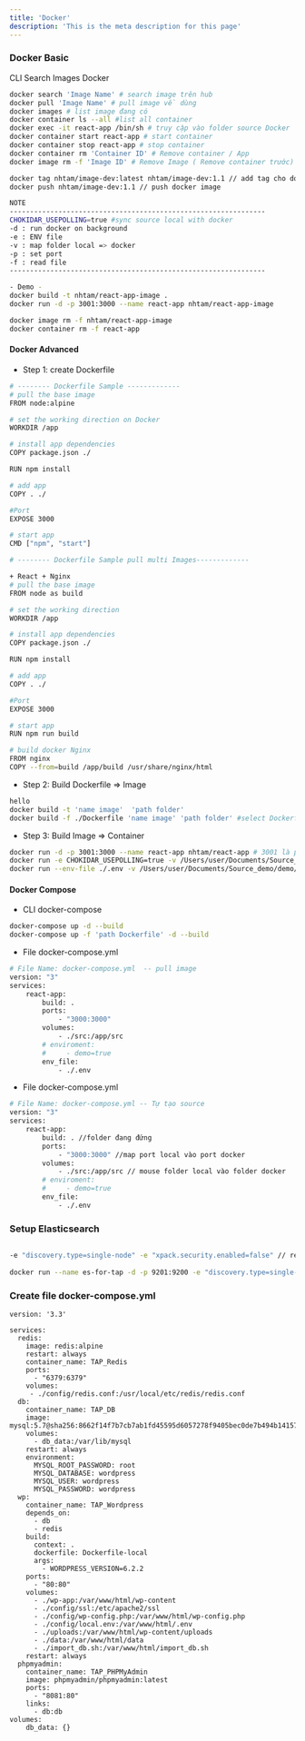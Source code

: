 ```yaml
---
title: 'Docker'
description: 'This is the meta description for this page'
---
```


### Docker Basic
CLI Search Images Docker
```bash
docker search 'Image Name' # search image trên hub
docker pull 'Image Name' # pull image về dùng
docker images # list image đang có
docker container ls --all #list all container 
docker exec -it react-app /bin/sh # truy cập vào folder source Docker
docker container start react-app # start container
docker container stop react-app # stop container
docker container rm 'Container ID' # Remove container / App
docker image rm -f 'Image ID' # Remove Image ( Remove container trước) '-f' --force 

docker tag nhtam/image-dev:latest nhtam/image-dev:1.1 // add tag cho docker image
docker push nhtam/image-dev:1.1 // push docker image 

```

```bash
NOTE
---------------------------------------------------------------
CHOKIDAR_USEPOLLING=true #sync source local with docker 
-d : run docker on background
-e : ENV file
-v : map folder local => docker
-p : set port 
-f : read file
---------------------------------------------------------------

- Demo -
docker build -t nhtam/react-app-image .
docker run -d -p 3001:3000 --name react-app nhtam/react-app-image

docker image rm -f nhtam/react-app-image
docker container rm -f react-app
```

#### Docker Advanced 
- Step 1: create Dockerfile
```bash
# -------- Dockerfile Sample -------------
# pull the base image
FROM node:alpine

# set the working direction on Docker
WORKDIR /app

# install app dependencies
COPY package.json ./

RUN npm install

# add app
COPY . ./

#Port
EXPOSE 3000

# start app
CMD ["npm", "start"]

# -------- Dockerfile Sample pull multi Images-------------

+ React + Nginx
# pull the base image
FROM node as build

# set the working direction
WORKDIR /app

# install app dependencies
COPY package.json ./

RUN npm install

# add app
COPY . ./

#Port
EXPOSE 3000

# start app
RUN npm run build

# build docker Nginx
FROM nginx
COPY --from=build /app/build /usr/share/nginx/html

```

- Step 2: Build Dockerfile => Image
```bash
hello
docker build -t 'name image'  'path folder' 
docker build -f ./Dockerfile 'name image' 'path folder' #select Dockerfile
```

- Step 3: Build Image => Container
```bash
docker run -d -p 3001:3000 --name react-app nhtam/react-app # 3001 là port của local , 3000 là port cua Docker 
docker run -e CHOKIDAR_USEPOLLING=true -v /Users/user/Documents/Source_demo/demo/reactdocker/src/:/app/src -d -p 3000:3000 --name react-app nhtam/react-app-image  #map folder local => docker
docker run --env-file ./.env -v /Users/user/Documents/Source_demo/demo/reactdocker/src/:/app/src -d -p 3000:3000 --name react-app nhtam/react-app-image
```

#### Docker Compose
- CLI docker-compose
```bash
docker-compose up -d --build
docker-compose up -f 'path Dockerfile' -d --build
```
- File docker-compose.yml 
```bash
# File Name: docker-compose.yml  -- pull image
version: "3"
services:
    react-app:
        build: .
        ports: 
            - "3000:3000"
        volumes:
            - ./src:/app/src
        # enviroment: 
        #     - demo=true
        env_file:
            - ./.env
```

- File docker-compose.yml 
```bash
# File Name: docker-compose.yml -- Tự tạo source
version: "3"
services:
    react-app:
        build: . //folder đang đứng
        ports: 
            - "3000:3000" //map port local vào port docker
        volumes:
            - ./src:/app/src // mouse folder local vào folder docker 
        # enviroment: 
        #     - demo=true
        env_file:
            - ./.env
```

### Setup Elasticsearch 
```bash

-e "discovery.type=single-node" -e "xpack.security.enabled=false" // remove set password
    
docker run --name es-for-tap -d -p 9201:9200 -e "discovery.type=single-node" -e "xpack.security.enabled=false" docker.elastic.co/elasticsearch/elasticsearch:8.8.0
```


### Create file docker-compose.yml
```
version: '3.3'

services:
  redis:
    image: redis:alpine
    restart: always
    container_name: TAP_Redis
    ports:
      - "6379:6379"
    volumes:
     - ./config/redis.conf:/usr/local/etc/redis/redis.conf
  db:
    container_name: TAP_DB
    image: mysql:5.7@sha256:8662f14f7b7cb7ab1fd45595d6057278f9405bec0de7b494b14157ed5f6c3038
    volumes:
      - db_data:/var/lib/mysql
    restart: always
    environment:
      MYSQL_ROOT_PASSWORD: root
      MYSQL_DATABASE: wordpress
      MYSQL_USER: wordpress
      MYSQL_PASSWORD: wordpress
  wp:
    container_name: TAP_Wordpress
    depends_on:
      - db
      - redis
    build: 
      context: .
      dockerfile: Dockerfile-local
      args:
        - WORDPRESS_VERSION=6.2.2
    ports:
      - "80:80"
    volumes:
      - ./wp-app:/var/www/html/wp-content
      - ./config/ssl:/etc/apache2/ssl
      - ./config/wp-config.php:/var/www/html/wp-config.php
      - ./config/local.env:/var/www/html/.env
      - ./uploads:/var/www/html/wp-content/uploads
      - ./data:/var/www/html/data
      - ./import_db.sh:/var/www/html/import_db.sh
    restart: always
  phpmyadmin:
    container_name: TAP_PHPMyAdmin
    image: phpmyadmin/phpmyadmin:latest
    ports:
      - "8081:80"
    links:
      - db:db
volumes:
    db_data: {}
```







